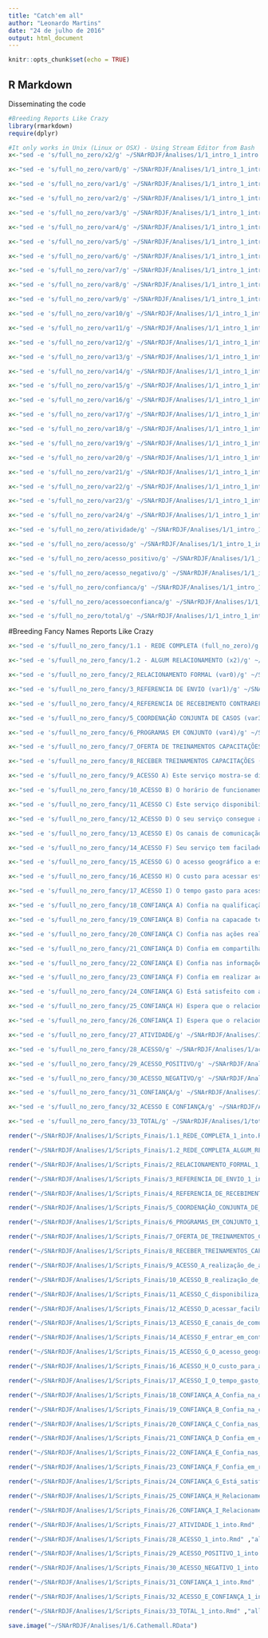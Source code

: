 ```yaml
---
title: "Catch'em all"
author: "Leonardo Martins"
date: "24 de julho de 2016"
output: html_document
---
```


```r
knitr::opts_chunk$set(echo = TRUE)
```

## R Markdown
Disseminating the code

```r
#Breeding Reports Like Crazy
library(rmarkdown)
require(dplyr)
```

```r
#It only works in Unix (Linux or OSX) - Using Stream Editor from Bash
x<-"sed -e 's/full_no_zero/x2/g' ~/SNArRDJF/Analises/1/1_intro_1_intro.Rmd > ~/SNArRDJF/Analises/1/x2_1_into.Rmd" %>% system()

x<-"sed -e 's/full_no_zero/var0/g' ~/SNArRDJF/Analises/1/1_intro_1_intro.Rmd > ~/SNArRDJF/Analises/1/var0_1_into.Rmd" %>% system()

x<-"sed -e 's/full_no_zero/var1/g' ~/SNArRDJF/Analises/1/1_intro_1_intro.Rmd > ~/SNArRDJF/Analises/1/var1_1_into.Rmd" %>% system()

x<-"sed -e 's/full_no_zero/var2/g' ~/SNArRDJF/Analises/1/1_intro_1_intro.Rmd > ~/SNArRDJF/Analises/1/var2_1_into.Rmd" %>% system()

x<-"sed -e 's/full_no_zero/var3/g' ~/SNArRDJF/Analises/1/1_intro_1_intro.Rmd > ~/SNArRDJF/Analises/1/var3_1_into.Rmd" %>% system()

x<-"sed -e 's/full_no_zero/var4/g' ~/SNArRDJF/Analises/1/1_intro_1_intro.Rmd > ~/SNArRDJF/Analises/1/var4_1_into.Rmd" %>% system()

x<-"sed -e 's/full_no_zero/var5/g' ~/SNArRDJF/Analises/1/1_intro_1_intro.Rmd > ~/SNArRDJF/Analises/1/var5_1_into.Rmd" %>% system()

x<-"sed -e 's/full_no_zero/var6/g' ~/SNArRDJF/Analises/1/1_intro_1_intro.Rmd > ~/SNArRDJF/Analises/1/var6_1_into.Rmd" %>% system()

x<-"sed -e 's/full_no_zero/var7/g' ~/SNArRDJF/Analises/1/1_intro_1_intro.Rmd > ~/SNArRDJF/Analises/1/var7_1_into.Rmd" %>% system()

x<-"sed -e 's/full_no_zero/var8/g' ~/SNArRDJF/Analises/1/1_intro_1_intro.Rmd > ~/SNArRDJF/Analises/1/var8_1_into.Rmd" %>% system()

x<-"sed -e 's/full_no_zero/var9/g' ~/SNArRDJF/Analises/1/1_intro_1_intro.Rmd > ~/SNArRDJF/Analises/1/var9_1_into.Rmd" %>% system()

x<-"sed -e 's/full_no_zero/var10/g' ~/SNArRDJF/Analises/1/1_intro_1_intro.Rmd > ~/SNArRDJF/Analises/1/var10_1_into.Rmd" %>% system()

x<-"sed -e 's/full_no_zero/var11/g' ~/SNArRDJF/Analises/1/1_intro_1_intro.Rmd > ~/SNArRDJF/Analises/1/var11_1_into.Rmd" %>% system()

x<-"sed -e 's/full_no_zero/var12/g' ~/SNArRDJF/Analises/1/1_intro_1_intro.Rmd > ~/SNArRDJF/Analises/1/var12_1_into.Rmd" %>% system()

x<-"sed -e 's/full_no_zero/var13/g' ~/SNArRDJF/Analises/1/1_intro_1_intro.Rmd > ~/SNArRDJF/Analises/1/var13_1_into.Rmd" %>% system()

x<-"sed -e 's/full_no_zero/var14/g' ~/SNArRDJF/Analises/1/1_intro_1_intro.Rmd > ~/SNArRDJF/Analises/1/var14_1_into.Rmd" %>% system()

x<-"sed -e 's/full_no_zero/var15/g' ~/SNArRDJF/Analises/1/1_intro_1_intro.Rmd > ~/SNArRDJF/Analises/1/var15_1_into.Rmd" %>% system()

x<-"sed -e 's/full_no_zero/var16/g' ~/SNArRDJF/Analises/1/1_intro_1_intro.Rmd > ~/SNArRDJF/Analises/1/var16_1_into.Rmd" %>% system()

x<-"sed -e 's/full_no_zero/var17/g' ~/SNArRDJF/Analises/1/1_intro_1_intro.Rmd > ~/SNArRDJF/Analises/1/var17_1_into.Rmd" %>% system()

x<-"sed -e 's/full_no_zero/var18/g' ~/SNArRDJF/Analises/1/1_intro_1_intro.Rmd > ~/SNArRDJF/Analises/1/var18_1_into.Rmd" %>% system()

x<-"sed -e 's/full_no_zero/var19/g' ~/SNArRDJF/Analises/1/1_intro_1_intro.Rmd > ~/SNArRDJF/Analises/1/var19_1_into.Rmd" %>% system()

x<-"sed -e 's/full_no_zero/var20/g' ~/SNArRDJF/Analises/1/1_intro_1_intro.Rmd > ~/SNArRDJF/Analises/1/var20_1_into.Rmd" %>% system()

x<-"sed -e 's/full_no_zero/var21/g' ~/SNArRDJF/Analises/1/1_intro_1_intro.Rmd > ~/SNArRDJF/Analises/1/var21_1_into.Rmd" %>% system()

x<-"sed -e 's/full_no_zero/var22/g' ~/SNArRDJF/Analises/1/1_intro_1_intro.Rmd > ~/SNArRDJF/Analises/1/var22_1_into.Rmd" %>% system()

x<-"sed -e 's/full_no_zero/var23/g' ~/SNArRDJF/Analises/1/1_intro_1_intro.Rmd > ~/SNArRDJF/Analises/1/var23_1_into.Rmd" %>% system()

x<-"sed -e 's/full_no_zero/var24/g' ~/SNArRDJF/Analises/1/1_intro_1_intro.Rmd > ~/SNArRDJF/Analises/1/var24_1_into.Rmd" %>% system()

x<-"sed -e 's/full_no_zero/atividade/g' ~/SNArRDJF/Analises/1/1_intro_1_intro.Rmd > ~/SNArRDJF/Analises/1/atividade_1_into.Rmd" %>% system()

x<-"sed -e 's/full_no_zero/acesso/g' ~/SNArRDJF/Analises/1/1_intro_1_intro.Rmd > ~/SNArRDJF/Analises/1/acesso_1_into.Rmd" %>% system()

x<-"sed -e 's/full_no_zero/acesso_positivo/g' ~/SNArRDJF/Analises/1/1_intro_1_intro.Rmd > ~/SNArRDJF/Analises/1/acesso_positivo_1_into.Rmd" %>% system()

x<-"sed -e 's/full_no_zero/acesso_negativo/g' ~/SNArRDJF/Analises/1/1_intro_1_intro.Rmd > ~/SNArRDJF/Analises/1/acesso_negativo_1_into.Rmd" %>% system()

x<-"sed -e 's/full_no_zero/confianca/g' ~/SNArRDJF/Analises/1/1_intro_1_intro.Rmd > ~/SNArRDJF/Analises/1/confianca_1_into.Rmd" %>% system()

x<-"sed -e 's/full_no_zero/acessoeconfianca/g' ~/SNArRDJF/Analises/1/1_intro_1_intro.Rmd > ~/SNArRDJF/Analises/1/acessoeconfianca_1_into.Rmd" %>% system()

x<-"sed -e 's/full_no_zero/total/g' ~/SNArRDJF/Analises/1/1_intro_1_intro.Rmd > ~/SNArRDJF/Analises/1/total_1_into.Rmd" %>% system()
```

#Breeding Fancy Names Reports Like Crazy
```r
x<-"sed -e 's/fuull_no_zero_fancy/1.1 - REDE COMPLETA (full_no_zero)/g' ~/SNArRDJF/Analises/1/1_intro_1_intro.Rmd >  ~/SNArRDJF/Analises/1/Scripts_Finais/1.1_REDE_COMPLETA_1_into.Rmd" %>% system()

x<-"sed -e 's/fuull_no_zero_fancy/1.2 - ALGUM RELACIONAMENTO (x2)/g' ~/SNArRDJF/Analises/1/x2_1_into.Rmd >  ~/SNArRDJF/Analises/1/Scripts_Finais/1.2_REDE_COMPLETA_ALGUM_RELACIONAMENTO_1_into.Rmd" %>% system()

x<-"sed -e 's/fuull_no_zero_fancy/2_RELACIONAMENTO FORMAL (var0)/g' ~/SNArRDJF/Analises/1/var0_1_into.Rmd >  ~/SNArRDJF/Analises/1/Scripts_Finais/2_RELACIONAMENTO_FORMAL_1_into.Rmd" %>% system()

x<-"sed -e 's/fuull_no_zero_fancy/3_REFERENCIA DE ENVIO (var1)/g' ~/SNArRDJF/Analises/1/var1_1_into.Rmd >  ~/SNArRDJF/Analises/1/Scripts_Finais/3_REFERENCIA_DE_ENVIO_1_into.Rmd" %>% system()

x<-"sed -e 's/fuull_no_zero_fancy/4_REFERENCIA DE RECEBIMENTO CONTRAREFERENCIA (var2)/g' ~/SNArRDJF/Analises/1/var2_1_into.Rmd >  ~/SNArRDJF/Analises/1/Scripts_Finais/4_REFERENCIA_DE_RECEBIMENTO_CONTRAREFERENCIA_1_into.Rmd" %>% system()

x<-"sed -e 's/fuull_no_zero_fancy/5_COORDENAÇÃO CONJUNTA DE CASOS (var3)/g' ~/SNArRDJF/Analises/1/var3_1_into.Rmd >  ~/SNArRDJF/Analises/1/Scripts_Finais/5_COORDENAÇÃO_CONJUNTA_DE_CASOS_1_into.Rmd" %>% system()

x<-"sed -e 's/fuull_no_zero_fancy/6_PROGRAMAS EM CONJUNTO (var4)/g' ~/SNArRDJF/Analises/1/var4_1_into.Rmd >  ~/SNArRDJF/Analises/1/Scripts_Finais/6_PROGRAMAS_EM_CONJUNTO_1_into.Rmd" %>% system()

x<-"sed -e 's/fuull_no_zero_fancy/7_OFERTA DE TREINAMENTOS CAPACITAÇÕES (var5)/g' ~/SNArRDJF/Analises/1/var5_1_into.Rmd >  ~/SNArRDJF/Analises/1/Scripts_Finais/7_OFERTA_DE_TREINAMENTOS_CAPACITAÇÕES_1_into.Rmd" %>% system()

x<-"sed -e 's/fuull_no_zero_fancy/8_RECEBER TREINAMENTOS CAPACITAÇÕES (var6)/g' ~/SNArRDJF/Analises/1/var6_1_into.Rmd >  ~/SNArRDJF/Analises/1/Scripts_Finais/8_RECEBER_TREINAMENTOS_CAPACITAÇÕES_1_into.Rmd" %>% system()

x<-"sed -e 's/fuull_no_zero_fancy/9_ACESSO A) Este serviço mostra-se disponível para realização de ativades em conjunto. (var7)/g' ~/SNArRDJF/Analises/1/var7_1_into.Rmd >  ~/SNArRDJF/Analises/1/Scripts_Finais/9_ACESSO_A_realização_de_ativades_em_conjunto_1_into.Rmd" %>% system()

x<-"sed -e 's/fuull_no_zero_fancy/10_ACESSO B) O horário de funcionamento deste serviço possibilita a realização de ações em conjunto. (var8)/g' ~/SNArRDJF/Analises/1/var8_1_into.Rmd >  ~/SNArRDJF/Analises/1/Scripts_Finais/10_ACESSO_B_realização_de_ações_em_conjunto_1_into.Rmd" %>% system()

x<-"sed -e 's/fuull_no_zero_fancy/11_ACESSO C) Este serviço disponibiliza informações sobre suas ativades para o seu serviço. (var9)/g' ~/SNArRDJF/Analises/1/var9_1_into.Rmd >  ~/SNArRDJF/Analises/1/Scripts_Finais/11_ACESSO_C_disponibiliza_informações_1_into.Rmd" %>% system()

x<-"sed -e 's/fuull_no_zero_fancy/12_ACESSO D) O seu serviço consegue acessar facilmente informações deste serviço. (var10)/g' ~/SNArRDJF/Analises/1/var10_1_into.Rmd >  ~/SNArRDJF/Analises/1/Scripts_Finais/12_ACESSO_D_acessar_facilmente_informações_1_into.Rmd" %>% system()

x<-"sed -e 's/fuull_no_zero_fancy/13_ACESSO E) Os canais de comunicação com este serviço são suficientes para realização de ações em conjunto. (var11)/g' ~/SNArRDJF/Analises/1/var11_1_into.Rmd >  ~/SNArRDJF/Analises/1/Scripts_Finais/13_ACESSO_E_canais_de_comunicação_suficientes_1_into.Rmd" %>% system()

x<-"sed -e 's/fuull_no_zero_fancy/14_ACESSO F) Seu serviço tem facilade de entrar em contato com este serviço para realizar ativades em conjunto (var12)./g' ~/SNArRDJF/Analises/1/var12_1_into.Rmd >  ~/SNArRDJF/Analises/1/Scripts_Finais/14_ACESSO_F_entrar_em_contato_ara_realizar_ativades_1_into.Rmd" %>% system()

x<-"sed -e 's/fuull_no_zero_fancy/15_ACESSO G) O acesso geográfico a este serviço impede a realização de ativades em conjunto. (var13) /g' ~/SNArRDJF/Analises/1/var13_1_into.Rmd >  ~/SNArRDJF/Analises/1/Scripts_Finais/15_ACESSO_G_O_acesso_geográfico_impede_1_into.Rmd" %>% system()

x<-"sed -e 's/fuull_no_zero_fancy/16_ACESSO H) O custo para acessar este serviço impede a realização de ativades em conjunto. (var14)/g' ~/SNArRDJF/Analises/1/var14_1_into.Rmd >  ~/SNArRDJF/Analises/1/Scripts_Finais/16_ACESSO_H_O_custo_para_acessar_1_into.Rmd" %>% system()

x<-"sed -e 's/fuull_no_zero_fancy/17_ACESSO I) O tempo gasto para acessar este serviço impede a realização ativades em conjunto. (var15)/g' ~/SNArRDJF/Analises/1/var15_1_into.Rmd >  ~/SNArRDJF/Analises/1/Scripts_Finais/17_ACESSO_I_O_tempo_gasto_para_acessar_este_serviço_1_into.Rmd" %>% system()

x<-"sed -e 's/fuull_no_zero_fancy/18_CONFIANÇA A) Confia na qualificação profissional da equipe deste serviço.(var16)/g' ~/SNArRDJF/Analises/1/var16_1_into.Rmd >  ~/SNArRDJF/Analises/1/Scripts_Finais/18_CONFIANÇA_A_Confia_na_qualificação_profissional_1_into.Rmd" %>% system()

x<-"sed -e 's/fuull_no_zero_fancy/19_CONFIANÇA B) Confia na capacade técnica da equipe deste serviço. (var17)/g' ~/SNArRDJF/Analises/1/var17_1_into.Rmd >  ~/SNArRDJF/Analises/1/Scripts_Finais/19_CONFIANÇA_B_Confia_na_capacade_técnica_1_into.Rmd" %>% system()

x<-"sed -e 's/fuull_no_zero_fancy/20_CONFIANÇA C) Confia nas ações realizadas por este serviço. (var18)/g' ~/SNArRDJF/Analises/1/var18_1_into.Rmd >  ~/SNArRDJF/Analises/1/Scripts_Finais/20_CONFIANÇA_C_Confia_nas_ações_realizadas_1_into.Rmd" %>% system()

x<-"sed -e 's/fuull_no_zero_fancy/21_CONFIANÇA D) Confia em compartilhar informações internas com este serviço. (var19) /g' ~/SNArRDJF/Analises/1/var19_1_into.Rmd >  ~/SNArRDJF/Analises/1/Scripts_Finais/21_CONFIANÇA_D_Confia_em_compartilhar_informações_1_into.Rmd" %>% system()

x<-"sed -e 's/fuull_no_zero_fancy/22_CONFIANÇA E) Confia nas informações recebas deste serviço (var20)./g' ~/SNArRDJF/Analises/1/var20_1_into.Rmd >  ~/SNArRDJF/Analises/1/Scripts_Finais/22_CONFIANÇA_E_Confia_nas_informações_recebidas_1_into.Rmd" %>% system()

x<-"sed -e 's/fuull_no_zero_fancy/23_CONFIANÇA F) Confia em realizar ações conjuntas com este serviço (var21)./g' ~/SNArRDJF/Analises/1/var21_1_into.Rmd >  ~/SNArRDJF/Analises/1/Scripts_Finais/23_CONFIANÇA_F_Confia_em_realizar_ações_conjuntas_1_into.Rmd" %>% system()

x<-"sed -e 's/fuull_no_zero_fancy/24_CONFIANÇA G) Está satisfeito com as ações desempenhadas por este serviço (var22)./g' ~/SNArRDJF/Analises/1/var22_1_into.Rmd >  ~/SNArRDJF/Analises/1/Scripts_Finais/24_CONFIANÇA_G_Está_satisfeito_com_as_ações_desempenhadas_1_into.Rmd" %>% system()

x<-"sed -e 's/fuull_no_zero_fancy/25_CONFIANÇA H) Espera que o relacionamento com este serviço continue nos próximos anos (var23)./g' ~/SNArRDJF/Analises/1/var23_1_into.Rmd >  ~/SNArRDJF/Analises/1/Scripts_Finais/25_CONFIANÇA_H_Relacionamento_continue_nos_próximos_anos_1_into.Rmd" %>% system()

x<-"sed -e 's/fuull_no_zero_fancy/26_CONFIANÇA I) Espera que o relacionamento com este serviço se fortaleça nos próximos anos. (var24)/g' ~/SNArRDJF/Analises/1/var24_1_into.Rmd >  ~/SNArRDJF/Analises/1/Scripts_Finais/26_CONFIANÇA_I_Relacionamento_se_fortaleça_nos_próximos_anos_1_into.Rmd" %>% system()

x<-"sed -e 's/fuull_no_zero_fancy/27_ATIVIDADE/g' ~/SNArRDJF/Analises/1/atividade_1_into.Rmd >  ~/SNArRDJF/Analises/1/Scripts_Finais/27_ATIVIDADE_1_into.Rmd" %>% system()

x<-"sed -e 's/fuull_no_zero_fancy/28_ACESSO/g' ~/SNArRDJF/Analises/1/acesso_1_into.Rmd >  ~/SNArRDJF/Analises/1/Scripts_Finais/28_ACESSO_1_into.Rmd" %>% system()

x<-"sed -e 's/fuull_no_zero_fancy/29_ACESSO_POSITIVO/g' ~/SNArRDJF/Analises/1/acesso_positivo_1_into.Rmd >  ~/SNArRDJF/Analises/1/Scripts_Finais/29_ACESSO_POSITIVO_1_into.Rmd" %>% system()

x<-"sed -e 's/fuull_no_zero_fancy/30_ACESSO_NEGATIVO/g' ~/SNArRDJF/Analises/1/acesso_negativo_1_into.Rmd >  ~/SNArRDJF/Analises/1/Scripts_Finais/30_ACESSO_NEGATIVO_1_into.Rmd" %>% system()

x<-"sed -e 's/fuull_no_zero_fancy/31_CONFIANÇA/g' ~/SNArRDJF/Analises/1/confianca_1_into.Rmd >  ~/SNArRDJF/Analises/1/Scripts_Finais/31_CONFIANÇA_1_into.Rmd" %>% system()

x<-"sed -e 's/fuull_no_zero_fancy/32_ACESSO E CONFIANÇA/g' ~/SNArRDJF/Analises/1/acessoeconfianca_1_into.Rmd >  ~/SNArRDJF/Analises/1/Scripts_Finais/32_ACESSO_E_CONFIANÇA_1_into.Rmd" %>% system()

x<-"sed -e 's/fuull_no_zero_fancy/33_TOTAL/g' ~/SNArRDJF/Analises/1/total_1_into.Rmd >  ~/SNArRDJF/Analises/1/Scripts_Finais/33_TOTAL_1_into.Rmd" %>% system()
```

```r
render("~/SNArRDJF/Analises/1/Scripts_Finais/1.1_REDE_COMPLETA_1_into.Rmd","all")

render("~/SNArRDJF/Analises/1/Scripts_Finais/1.2_REDE_COMPLETA_ALGUM_RELACIONAMENTO_1_into.Rmd","all")

render("~/SNArRDJF/Analises/1/Scripts_Finais/2_RELACIONAMENTO_FORMAL_1_into.Rmd" ,"all")

render("~/SNArRDJF/Analises/1/Scripts_Finais/3_REFERENCIA_DE_ENVIO_1_into.Rmd" ,"all")

render("~/SNArRDJF/Analises/1/Scripts_Finais/4_REFERENCIA_DE_RECEBIMENTO_CONTRAREFERENCIA_1_into.Rmd" ,"all")

render("~/SNArRDJF/Analises/1/Scripts_Finais/5_COORDENAÇÃO_CONJUNTA_DE_CASOS_1_into.Rmd" ,"all")

render("~/SNArRDJF/Analises/1/Scripts_Finais/6_PROGRAMAS_EM_CONJUNTO_1_into.Rmd" ,"all")

render("~/SNArRDJF/Analises/1/Scripts_Finais/7_OFERTA_DE_TREINAMENTOS_CAPACITAÇÕES_1_into.Rmd" ,"all")

render("~/SNArRDJF/Analises/1/Scripts_Finais/8_RECEBER_TREINAMENTOS_CAPACITAÇÕES_1_into.Rmd" ,"all")

render("~/SNArRDJF/Analises/1/Scripts_Finais/9_ACESSO_A_realização_de_ativades_em_conjunto_1_into.Rmd" ,"all")

render("~/SNArRDJF/Analises/1/Scripts_Finais/10_ACESSO_B_realização_de_ações_em_conjunto_1_into.Rmd" ,"all")

render("~/SNArRDJF/Analises/1/Scripts_Finais/11_ACESSO_C_disponibiliza_informações_1_into.Rmd" ,"all")

render("~/SNArRDJF/Analises/1/Scripts_Finais/12_ACESSO_D_acessar_facilmente_informações_1_into.Rmd" ,"all")

render("~/SNArRDJF/Analises/1/Scripts_Finais/13_ACESSO_E_canais_de_comunicação_suficientes_1_into.Rmd" ,"all")

render("~/SNArRDJF/Analises/1/Scripts_Finais/14_ACESSO_F_entrar_em_contato_ara_realizar_ativades_1_into.Rmd" ,"all")

render("~/SNArRDJF/Analises/1/Scripts_Finais/15_ACESSO_G_O_acesso_geográfico_impede_1_into.Rmd" ,"all")

render("~/SNArRDJF/Analises/1/Scripts_Finais/16_ACESSO_H_O_custo_para_acessar_1_into.Rmd" ,"all")

render("~/SNArRDJF/Analises/1/Scripts_Finais/17_ACESSO_I_O_tempo_gasto_para_acessar_este_serviço_1_into.Rmd" ,"all")

render("~/SNArRDJF/Analises/1/Scripts_Finais/18_CONFIANÇA_A_Confia_na_qualificação_profissional_1_into.Rmd" ,"all")

render("~/SNArRDJF/Analises/1/Scripts_Finais/19_CONFIANÇA_B_Confia_na_capacade_técnica_1_into.Rmd" ,"all")

render("~/SNArRDJF/Analises/1/Scripts_Finais/20_CONFIANÇA_C_Confia_nas_ações_realizadas_1_into.Rmd" ,"all")

render("~/SNArRDJF/Analises/1/Scripts_Finais/21_CONFIANÇA_D_Confia_em_compartilhar_informações_1_into.Rmd" ,"all")

render("~/SNArRDJF/Analises/1/Scripts_Finais/22_CONFIANÇA_E_Confia_nas_informações_recebidas_1_into.Rmd" ,"all")

render("~/SNArRDJF/Analises/1/Scripts_Finais/23_CONFIANÇA_F_Confia_em_realizar_ações_conjuntas_1_into.Rmd" ,"all")

render("~/SNArRDJF/Analises/1/Scripts_Finais/24_CONFIANÇA_G_Está_satisfeito_com_as_ações_desempenhadas_1_into.Rmd" ,"all")

render("~/SNArRDJF/Analises/1/Scripts_Finais/25_CONFIANÇA_H_Relacionamento_continue_nos_próximos_anos_1_into.Rmd" ,"all")

render("~/SNArRDJF/Analises/1/Scripts_Finais/26_CONFIANÇA_I_Relacionamento_se_fortaleça_nos_próximos_anos_1_into.Rmd" ,"all")

render("~/SNArRDJF/Analises/1/Scripts_Finais/27_ATIVIDADE_1_into.Rmd" ,"all")

render("~/SNArRDJF/Analises/1/Scripts_Finais/28_ACESSO_1_into.Rmd" ,"all")

render("~/SNArRDJF/Analises/1/Scripts_Finais/29_ACESSO_POSITIVO_1_into.Rmd" ,"all")

render("~/SNArRDJF/Analises/1/Scripts_Finais/30_ACESSO_NEGATIVO_1_into.Rmd" ,"all")

render("~/SNArRDJF/Analises/1/Scripts_Finais/31_CONFIANÇA_1_into.Rmd" ,"all")

render("~/SNArRDJF/Analises/1/Scripts_Finais/32_ACESSO_E_CONFIANÇA_1_into.Rmd" ,"all")

render("~/SNArRDJF/Analises/1/Scripts_Finais/33_TOTAL_1_into.Rmd" ,"all")
```

```r
save.image("~/SNArRDJF/Analises/1/6.Cathemall.RData")
```

